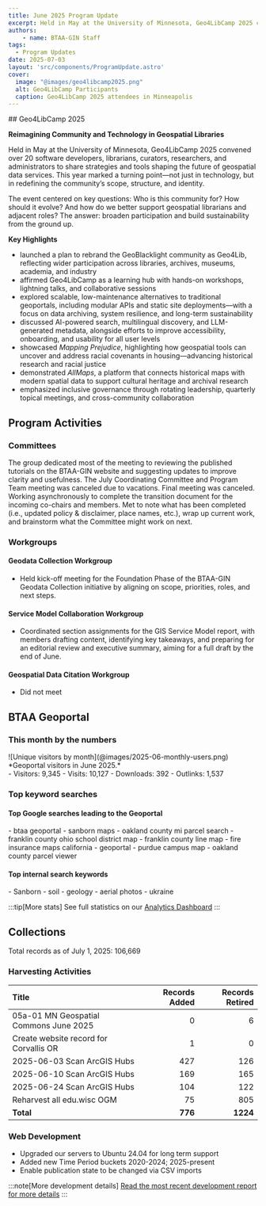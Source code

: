 ```yaml
---
title: June 2025 Program Update
excerpt: Held in May at the University of Minnesota, Geo4LibCamp 2025 convened over 20 software developers, librarians, curators, researchers, and administrators to share strategies and tools shaping the future of geospatial data services. This year marked a turning point—not just in technology, but in redefining the community’s scope, structure, and identity.
authors:
    - name: BTAA-GIN Staff
tags:
  - Program Updates
date: 2025-07-03
layout: 'src/components/ProgramUpdate.astro'
cover:
  image: "@images/geo4libcamp2025.png"
  alt: Geo4LibCamp Participants
  caption: Geo4LibCamp 2025 attendees in Minneapolis
---
```



<div class="monthly-highlight">
## Geo4LibCamp 2025

**Reimagining Community and Technology in Geospatial Libraries**

Held in May at the University of Minnesota, Geo4LibCamp 2025 convened over 20 software developers, librarians, curators, researchers, and administrators to share strategies and tools shaping the future of geospatial data services. This year marked a turning point—not just in technology, but in redefining the community’s scope, structure, and identity.

 The event centered on key questions: Who is this community for? How should it evolve? And how do we better support geospatial librarians and adjacent roles? The answer: broaden participation and build sustainability from the ground up.

**Key Highlights**

- launched a plan to rebrand the GeoBlacklight community as Geo4Lib, reflecting wider participation across libraries, archives, museums, academia, and industry
- affirmed Geo4LibCamp as a learning hub with hands-on workshops, lightning talks, and collaborative sessions
- explored scalable, low-maintenance alternatives to traditional geoportals, including modular APIs and static site deployments—with a focus on data archiving, system resilience, and long-term sustainability
- discussed AI-powered search, multilingual discovery, and LLM-generated metadata, alongside efforts to improve accessibility, onboarding, and usability for all user levels
- showcased <em>Mapping Prejudice</em>, highlighting how geospatial tools can uncover and address racial covenants in housing—advancing historical research and racial justice
- demonstrated <em>AllMaps</em>, a platform that connects historical maps with modern spatial data to support cultural heritage and archival research
- emphasized inclusive governance through rotating leadership, quarterly topical meetings, and cross-community collaboration
</div>

## Program Activities

### Committees

<CardGrid>
  <Card title="Community Engagement">
	The group dedicated most of the meeting to reviewing the published tutorials on the BTAA-GIN website and suggesting updates to improve clarity and usefulness.
  </Card>

  <Card title="Coordination">
  	The July Coordinating Committee and Program Team meeting was canceled due to vacations.
  </Card>

  <Card title="Knowledge">
	Final meeting was canceled. Working asynchronously to complete the transition document for the incoming co-chairs and members.
  </Card>

  <Card title="TECHnology">
    Met to note what has been completed (i.e., updated policy & disclaimer, place names, etc.), wrap up current work, and brainstorm what the Committee might work on next.
  </Card>
</CardGrid>

### Workgroups

<Card>

#### Geodata Collection Workgroup

* Held kick-off meeting for the Foundation Phase of the BTAA-GIN Geodata Collection initiative by aligning on scope, priorities, roles, and next steps.

#### Service Model Collaboration Workgroup

* Coordinated section assignments for the GIS Service Model report, with members drafting content, identifying key takeaways, and preparing for an editorial review and executive summary, aiming for a full draft by the end of June.

#### Geospatial Data Citation Workgroup

* Did not meet

</Card>

## BTAA Geoportal

### This month by the numbers

<TwoThirdsLayout>
  <div slot="left">
  ![Unique visitors by month](@images/2025-06-monthly-users.png)
  *Geoportal visitors in June 2025.*
  </div>

  <div slot="right">
  <div class="compact-list">
	- Visitors: 9,345
	- Visits: 10,127
	- Downloads: 392
	- Outlinks: 1,537
  </div>
  </div>
</TwoThirdsLayout>

### Top keyword searches

#### Top Google searches leading to the Geoportal
<ChipList class="not-content">
- btaa geoportal
- sanborn maps
- oakland county mi parcel search
- franklin county ohio school district map
- franklin county line map
- fire insurance maps california
- geoportal
- purdue campus map
- oakland county parcel viewer
</ChipList>

#### Top internal search keywords
<ChipList class="not-content">
- Sanborn
- soil
- geology
- aerial photos
- ukraine
</ChipList>


:::tip[More stats]
See full statistics on our [Analytics Dashboard](https://tableau.umn.edu/t/UL/views/BTAAGeoportalusageMatomo/Monthlycharts?%3Aembed=y&%3AisGuestRedirectFromVizportal=y)
:::

## Collections

<p class="records-total">Total records as of July 1, 2025: 106,669</p>

### Harvesting Activities

| Title | Records Added | Records Retired |
|:--|--:|--:|
| 05a-01 MN Geospatial Commons June 2025 | 0 | 6 |
| Create website record for Corvallis OR | 1 | 0 |
| 2025-06-03 Scan ArcGIS Hubs | 427 | 126 |
| 2025-06-10 Scan ArcGIS Hubs | 169 | 165 |
| 2025-06-24 Scan ArcGIS Hubs | 104 | 122 |
| Reharvest all edu.wisc OGM | 75 | 805 |
| **Total** | **776** | **1224** |

### Web Development

* Upgraded our servers to Ubuntu 24.04 for long term support
* Added new Time Period buckets 2020-2024; 2025-present
* Enable publication state to be changed via CSV imports

:::note[More development details]
[Read the most recent development report for more details](https://docs.google.com/document/d/19sSRPXlRzI-dF-fMAbF44S1NBFgVYX23F-gS6-Ikuqc/edit?usp=sharing)
:::
